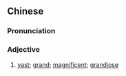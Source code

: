 ==Chinese==
{{zh-forms|s=壮阔}}

===Pronunciation===
{{zh-pron
|m=zhuàngkuò
|c=zong3 fut3
|mn=qz,xm,zz:chòng-khoah/xm,zz:chòng-khoat
|cat=adj
}}

===Adjective===
{{zh-adj}}

# [[vast]]; [[grand]]; [[magnificent]]; [[grandiose]]